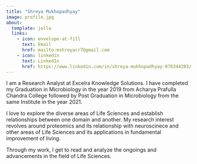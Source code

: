 ```yaml
---
title: "Shreya Mukhopadhyay"
image: profile.jpg
about:
  template: jolla
  links:
    - icon: envelope-at-fill
      text: Email
      href: mailto:mshreyacr7@gmail.com
    - icon: linkedin
      text: LinkedIn
      href: https://www.linkedin.com/in/shreya-mukhopadhyay-078344203/
---
```


I am a Research Analyst at Excelra Knowledge Solutions. I have completed my Graduation in Microbiology in the year 2019 from Acharya Prafulla Chandra College followed by Post Graduation in Microbiology from the same Institute in the year 2021.

I love to explore the diverse areas of Life Sciences and establish relationships between one domain and another. My research interest revolves around proteomics and its relationship with neuroscinece and other areas of Life Sciences and its applications in fundamental improvement of living.

Through my work, I get to read and analyze the ongoings and advancements in the field of Life Sciences.


